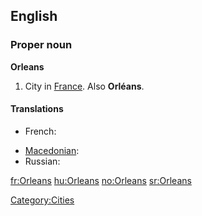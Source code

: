 ==English==

===Proper noun===
{{wikipedia}}
'''Orleans'''

# City in [[France]].  Also '''Orléans'''.

====Translations====
{{trans-top|a city in France}}
* French: {{t+|fr|Orléans}}
{{trans-mid}}
* [[Macedonian]]: {{t|mk|Орлеан|m|tr=Orleán|sc=Cyrl|xs=Macedonian}}
* Russian: {{t|ru|Орлеан|m|tr=Orl'eán|sc=Cyrl}}
{{trans-bottom}}

[[Category:Cities]]

[[fr:Orleans]]
[[hu:Orleans]]
[[no:Orleans]]
[[sr:Orleans]]